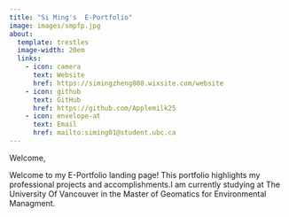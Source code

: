 ```yaml
---
title: "Si Ming's  E-Portfolio"
image: images/smpfp.jpg
about:
  template: trestles
  image-width: 20em
  links: 
    - icon: camera
      text: Website
      href: https://simingzheng808.wixsite.com/website
    - icon: github
      text: GitHub
      href: https://github.com/Applemilk25
    - icon: envelope-at
      text: Email
      href: mailto:siming01@student.ubc.ca
---
```


Welcome,

Welcome to my E-Portfolio landing page! This portfolio highlights my professional projects and accomplishments.I am currently studying at The University Of Vancouver in the Master of Geomatics for Environmental Managment.    

